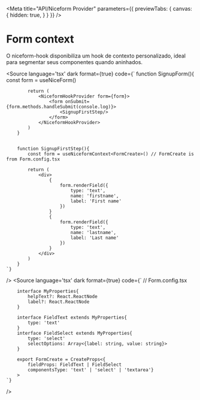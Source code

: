 
<Meta 
    title="API/Niceform Provider" 
    parameters={{
        previewTabs: {
            canvas: {
                hidden: true,
            }
        }
    }}
/>

<style>{`
  
  table{
      width: 100%;
  }
  table td{
      vertical-align: top;
  }
  
`}</style>

# Form context

O niceform-hook disponibiliza um hook de contexto personalizado, ideal para segmentar seus componentes quando aninhados.

<Source
    language='tsx'
    dark
    format={true}
    code={`
        function SignupForm(){
            const form = useNiceForm()

            return (
                <NiceformHookProvider form={form}>
                    <form onSubmit={form.methods.handleSubmit(console.log)}>
                        <SignupFirstStep/>
                    </form>
                </NiceformHookProvider>
            )
        }


        function SignupFirstStep(){
            const form = useNiceformContext<FormCreate>() // FormCreate is from Form.config.tsx

            return (
                <div>  
                    {
                        form.renderField({
                            type: 'text',
                            name: 'firstname',
                            label: 'First name'
                        })
                    }
                    {
                        form.renderField({
                            type: 'text',
                            name: 'lastname',
                            label: 'Last name'
                        })
                    }
                </div>  
            )
        }
    `}
/>
<Source
    language='tsx'
    dark
    format={true}
    code={`
        // Form.config.tsx

        interface MyProperties{
            helpText?: React.ReactNode
            label?: React.ReactNode
        }

        interface FieldText extends MyProperties{
            type: 'text'
        }
        interface FieldSelect extends MyProperties{
            type: 'select'
            selectOptions: Array<{label: string, value: string}>
        }

        export FormCreate = CreateProps<{
            fieldProps: FieldText | FieldSelect
            componentsType: 'text' | 'select' | 'textarea'}
        >
    `}
/>